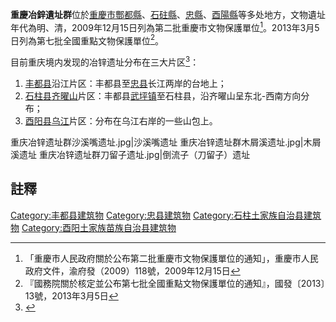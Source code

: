 {{msg:重慶市文物保護單位
|名稱 = 重慶冶鋅遺址群
|編號 = 403
|圖片 = [[File:重庆冶锌遗址群沙溪嘴遗址.jpg|180px]]
|級別 = 107
|分類 = 古遗址
|時代 = 明至清
|地点 = [[重慶市|重慶市]]
|登錄 = 2013年3月5日
}}
{{msg:重慶市文物保護單位
|名稱 = 重慶冶鋅遺址群
|編號 = 20
|圖片 = 
|級別 = 6
|分類 = 
|時代 = 明、清
|地点 = [[酆都縣|酆都縣]][[鎮江鎮|鎮江鎮]]朗溪村七組、[[石砫縣|石砫縣]]七曜山、[[忠縣|忠縣]][[洋渡鎮|洋渡鎮]]、 [[酉陽縣|酉陽縣]][[鍾多鎮|鍾多鎮]]小壩村青沙沱
|坐標 = 
|登錄 = 2009年12月15日
}}

'''重慶冶鋅遺址群'''位於[[重慶市|重慶市]][[酆都縣|酆都縣]]、[[石砫縣|石砫縣]]、[[忠縣|忠縣]]、[[酉陽縣|酉陽縣]]等多处地方，文物遺址年代為明、清，2009年12月15日列為第二批重慶市文物保護單位<ref>「重慶市人民政府關於公布第二批重慶市文物保護單位的通知」，重慶市人民政府文件，渝府發（2009）118號，2009年12月15日</ref>。2013年3月5日列為第七批全國重點文物保護單位<ref>『國務院關於核定並公布第七批全國重點文物保護單位的通知』，國發〔2013〕13號，2013年3月5日</ref>。

目前重庆境内发现的冶锌遗址分布在三大片区<ref name=j>{{Cite journal| author=李大地 白九江 袁东山| date=2013年3月| journal=江汉考古 | issue=128 | pages=113-122|title=炼锌考古探析}}</ref>：
# [[丰都县|丰都县]]沿江片区：丰都县至[[忠县|忠县]]长江两岸的台地上；
# [[石柱县|石柱县]][[齐曜山|齐曜山]]片区：丰都县[[武坪镇|武坪镇]]至石柱县，沿齐曜山呈东北-西南方向分布；
# [[酉阳县|酉阳县]][[乌江|乌江]]片区：分布在乌江右岸的一些山包上。

<gallery>
重庆冶锌遗址群沙溪嘴遗址.jpg|沙溪嘴遗址
重庆冶锌遗址群木屑溪遗址.jpg|木屑溪遗址
重庆冶锌遗址群刀留子遗址.jpg|倒流子（刀留子）遗址
</gallery>

== 註釋 ==
{{reflist}}

{{文物保護單位小作品}}
{{重慶全國重點文物保護單位}}
[[Category:丰都县建筑物|Category:丰都县建筑物]]
[[Category:忠县建筑物|Category:忠县建筑物]]
[[Category:石柱土家族自治县建筑物|Category:石柱土家族自治县建筑物]]
[[Category:酉阳土家族苗族自治县建筑物|Category:酉阳土家族苗族自治县建筑物]]